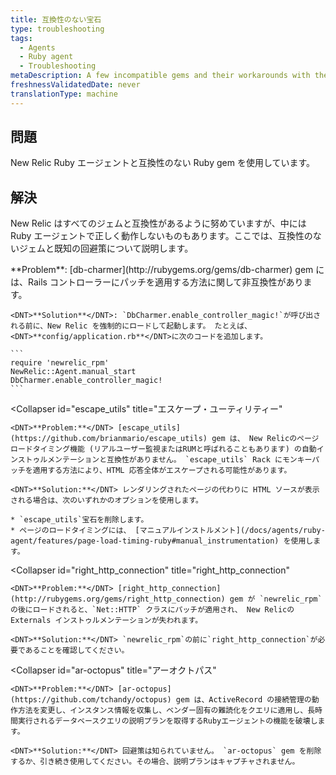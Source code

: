 ```yaml
---
title: 互換性のない宝石
type: troubleshooting
tags:
  - Agents
  - Ruby agent
  - Troubleshooting
metaDescription: A few incompatible gems and their workarounds with the New Relic Ruby agent.
freshnessValidatedDate: never
translationType: machine
---
```


## 問題

New Relic Ruby エージェントと互換性のない Ruby gem を使用しています。

## 解決

New Relic はすべてのジェムと互換性があるように努めていますが、中には Ruby エージェントで正しく動作しないものもあります。ここでは、互換性のないジェムと既知の回避策について説明します。

<CollapserGroup>
  <Collapser
    id="db-charmer"
    title="db-charmer"
  >
    <DNT>**Problem**</DNT>: [db-charmer](http://rubygems.org/gems/db-charmer) gem には、Rails コントローラーにパッチを適用する方法に関して非互換性があります。

    <DNT>**Solution**</DNT>: `DbCharmer.enable_controller_magic!`が呼び出される前に、New Relic を強制的にロードして起動します。 たとえば、 <DNT>**config/application.rb**</DNT>に次のコードを追加します。

    ```
    require 'newrelic_rpm'
    NewRelic::Agent.manual_start
    DbCharmer.enable_controller_magic!
    ```
  </Collapser>

  <Collapser
    id="escape_utils"
    title="エスケープ・ユーティリティー"
  >
    <DNT>**Problem:**</DNT> [escape_utils](https://github.com/brianmario/escape_utils) gem は、 New Relicのページロードタイミング機能 (リアルユーザー監視またはRUMと呼ばれることもあります) の自動インストゥルメンテーションと互換性がありません。 `escape_utils` Rack にモンキーパッチを適用する方法により、HTML 応答全体がエスケープされる可能性があります。

    <DNT>**Solution:**</DNT> レンダリングされたページの代わりに HTML ソースが表示される場合は、次のいずれかのオプションを使用します。

    * `escape_utils`宝石を削除します。
    * ページのロードタイミングには、 [マニュアルインストルメント](/docs/agents/ruby-agent/features/page-load-timing-ruby#manual_instrumentation) を使用します。
  </Collapser>

  <Collapser
    id="right_http_connection"
    title="right_http_connection"
  >
    <DNT>**Problem:**</DNT> [right_http_connection](http://rubygems.org/gems/right_http_connection) gem が `newrelic_rpm` の後にロードされると、`Net::HTTP` クラスにパッチが適用され、 New Relicの Externals インストゥルメンテーションが失われます。

    <DNT>**Solution:**</DNT> `newrelic_rpm`の前に`right_http_connection`が必要であることを確認してください。
  </Collapser>

  <Collapser
    id="ar-octopus"
    title="アーオクトパス"
  >
    <DNT>**Problem:**</DNT> [ar-octopus](https://github.com/tchandy/octopus) gem は、ActiveRecord の接続管理の動作方法を変更し、インスタンス情報を収集し、ベンダー固有の難読化をクエリに適用し、長時間実行されるデータベースクエリの説明プランを取得するRubyエージェントの機能を破壊します。

    <DNT>**Solution:**</DNT> 回避策は知られていません。 `ar-octopus` gem を削除するか、引き続き使用してください。その場合、説明プランはキャプチャされません。
  </Collapser>
</CollapserGroup>